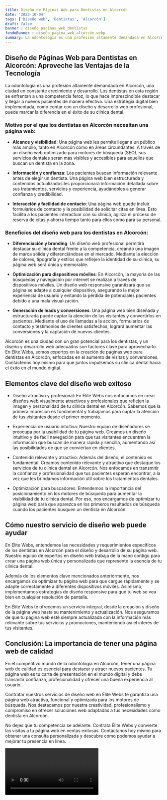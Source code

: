 ```yaml
---
title: Diseño de Páginas Web para Dentistas en Alcorcón
date: '2023-10-04'
tags: ['Diseño web', 'Dentistas', 'Alcorcón']
draft: false
banner : diseño_paginas_web_dentistas
fondoBanner : diseño_pagina_web_alcorcón.webp
summary: La odontología es una profesión altamente demandada en Alcorcón, una ciudad en constante crecimiento y desarrollo. Los dentistas en esta región se enfrentan a una competencia feroz, lo que hace imprescindible destacar y llegar a nuevos pacientes de manera efectiva. Una estrategia digital bien implementada, como contar con un diseño y desarrollo web profesional, puede marcar la diferencia en el éxito de su clínica dental.
---
```


## Diseño de Páginas Web para Dentistas en Alcorcón: Aproveche las Ventajas de la Tecnología

La odontología es una profesión altamente demandada en Alcorcón, una ciudad en constante crecimiento y desarrollo. Los dentistas en esta región se enfrentan a una competencia feroz, lo que hace imprescindible destacar y llegar a nuevos pacientes de manera efectiva. Una estrategia digital bien implementada, como contar con un diseño y desarrollo web profesional, puede marcar la diferencia en el éxito de su clínica dental.

### Motivo por el que los dentistas en Alcorcón necesitan una página web:

- **Alcance y visibilidad**: Una página web les permite llegar a un público más amplio, tanto en Alcorcón como en áreas circundantes. A través de un diseño web optimizado para motores de búsqueda (SEO), sus servicios dentales serán más visibles y accesibles para aquellos que buscan un dentista en la zona.

- **Información y confianza**: Los pacientes buscan información relevante antes de elegir un dentista. Una página web bien estructurada y contenidos actualizados les proporcionará información detallada sobre sus tratamientos, servicios y experiencia, ayudándoles a generar confianza y credibilidad.

- **Interacción y facilidad de contacto**: Una página web puede incluir formularios de contacto y la posibilidad de solicitar citas en línea. Esto facilita a los pacientes interactuar con su clínica, agiliza el proceso de reserva de citas y ahorra tiempo tanto para ellos como para su personal.

### Beneficios del diseño web para los dentistas en Alcorcón:

- **Diferenciación y branding**: Un diseño web profesional permitirá destacar su clínica dental frente a la competencia, creando una imagen de marca sólida y diferenciándose en el mercado. Mediante la elección de colores, tipografía y estilos que reflejen la identidad de su clínica, su página web será única y memorable.

- **Optimización para dispositivos móviles**: En Alcorcón, la mayoría de las búsquedas y navegación por internet se realizan a través de dispositivos móviles. Un diseño web responsive garantizará que su página se adapte a cualquier dispositivo, asegurando la mejor experiencia de usuario y evitando la pérdida de potenciales pacientes debido a una mala visualización.

- **Generación de leads y conversiones**: Una página web bien diseñada y estructurada puede captar la atención de los visitantes y convertirlos en pacientes. Mediante el uso de llamadas a la acción, formularios de contacto y testimonios de clientes satisfechos, logrará aumentar las conversiones y la captación de nuevos clientes.

Alcorcón es una ciudad con un gran potencial para los dentistas, y un diseño y desarrollo web adecuados son factores clave para aprovecharlo. En Élite Webs, somos expertos en la creación de páginas web para dentistas en Alcorcón, enfocadas en el aumento de visitas y conversiones. Contáctenos hoy mismo para que juntos impulsemos su clínica dental hacia el éxito en el mundo digital.

<GifSeo />

<Cta />

## Elementos clave del diseño web exitoso

- Diseño atractivo y profesional: En Élite Webs nos enfocamos en crear diseños web visualmente atractivos y profesionales que reflejen la imagen y personalidad de tu clínica dental en Alcorcón. Sabemos que la primera impresión es fundamental y trabajamos para captar la atención de tus visitantes desde el primer momento.

- Experiencia de usuario intuitiva: Nuestro equipo de diseñadores se preocupa por la usabilidad de tu página web. Creamos un diseño intuitivo y de fácil navegación para que tus visitantes encuentren la información que buscan de manera rápida y sencilla, aumentando así las posibilidades de que se conviertan en clientes.

- Contenido relevante y atractivo: Además del diseño, el contenido es fundamental. Creamos contenido relevante y atractivo que destaque los servicios de tu clínica dental en Alcorcón. Nos enfocamos en transmitir la confianza y profesionalidad que tus pacientes esperan encontrar, a la vez que les brindamos información útil sobre los tratamientos dentales.

- Optimización para buscadores: Entendemos la importancia del posicionamiento en los motores de búsqueda para aumentar la visibilidad de tu clínica dental. Por eso, nos encargamos de optimizar tu página web para que aparezca en los primeros resultados de búsqueda cuando los pacientes busquen un dentista en Alcorcón.

## Cómo nuestro servicio de diseño web puede ayudar

En Élite Webs, entendemos las necesidades y requerimientos específicos de los dentistas en Alcorcón para el diseño y desarrollo de su página web. Nuestro equipo de expertos en diseño web trabaja de la mano contigo para crear una página web única y personalizada que represente la esencia de tu clínica dental.

Además de los elementos clave mencionados anteriormente, nos encargamos de optimizar tu página web para que cargue rápidamente y se adapte correctamente a diferentes dispositivos móviles. Asimismo, implementamos estrategias de diseño responsive para que tu web se vea bien en cualquier resolución de pantalla.

En Élite Webs te ofrecemos un servicio integral, desde la creación y diseño de la página web hasta su mantenimiento y actualización. Nos aseguramos de que tu página web esté siempre actualizada con la información más relevante sobre tus servicios y promociones, manteniendo así el interés de tus visitantes.

## Conclusión: La importancia de tener una página web de calidad

En el competitivo mundo de la odontología en Alcorcón, tener una página web de calidad es esencial para destacar y atraer nuevos pacientes. Tu página web es tu carta de presentación en el mundo digital y debe transmitir confianza, profesionalidad y ofrecer una buena experiencia al usuario.

Contratar nuestros servicios de diseño web en Élite Webs te garantiza una página web atractiva, funcional y optimizada para los motores de búsqueda. Nos destacamos por nuestra creatividad, profesionalismo y compromiso en ofrecer soluciones web adaptadas a tus necesidades como dentista en Alcorcón.

No dejes que tu competencia se adelante. Contrata Élite Webs y convierte las visitas a tu página web en ventas exitosas. Contáctanos hoy mismo para obtener una consulta personalizada y descubre cómo podemos ayudar a mejorar tu presencia en línea.

<Video />

<CtaBot job='Dentistas' city='Alcorcón'/>

<Gmaps query='Alcorcón+españa+maps' />